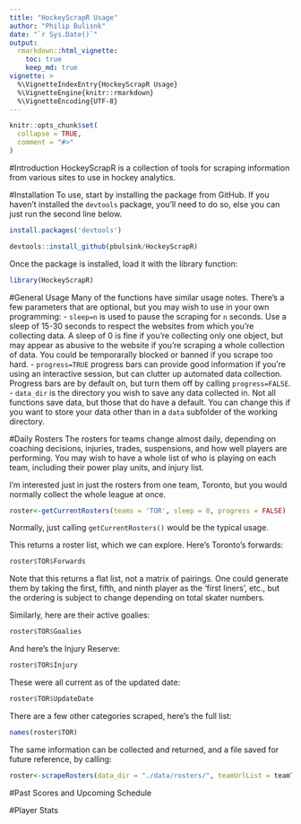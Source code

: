 ```yaml
---
title: "HockeyScrapR Usage"
author: "Philip Bulisnk"
date: "`r Sys.Date()`"
output:
  rmarkdown::html_vignette:
    toc: true
    keep_md: true
vignette: >
  %\VignetteIndexEntry{HockeyScrapR Usage}
  %\VignetteEngine{knitr::rmarkdown}
  %\VignetteEncoding{UTF-8}
---
```


```r
knitr::opts_chunk$set(
  collapse = TRUE,
  comment = "#>"
)
```


#Introduction
HockeyScrapR is a collection of tools for scraping information from various sites to use in hockey analytics. 

#Installation
To use, start by installing the package from GitHub. If you haven't installed the `devtools` package, you'll need to do so, else you can just run the second line below.
```r
install.packages('devtools')

devtools::install_github(pbulsink/HockeyScrapR)
```

Once the package is installed, load it with the library function:
```r
library(HockeyScrapR)
```

#General Usage
Many of the functions have similar usage notes. There's a few parameters that are optional, but you may wish to use in your own programming:
- `sleep=n` is used to pause the scraping for `n` seconds. Use a sleep of 15-30 seconds to respect the websites from which you're collecting data. A sleep of 0 is fine if you're collecting only one object, but may appear as abusive to the website if you're scraping a whole collection of data. You could be temporarally blocked or banned if you scrape too hard.
- `progress=TRUE` progress bars can provide good information if you're using an interactive session, but can clutter up automated data collection. Progress bars are by default on, but turn them off by calling `progress=FALSE`. 
- `data_dir` is the directory you wish to save any data collected in. Not all functions save data, but those that do have a default. You can change this if you want to store your data other than in a `data` subfolder of the working directory. 

#Daily Rosters
The rosters for teams change almost daily, depending on coaching decisions, injuries, trades, suspensions, and how well players are performing. You may wish to have a whole list of who is playing on each team, including their power play units, and injury list.

I'm interested just in just the rosters from one team, Toronto, but you would normally collect the whole league at once. 
```r
roster<-getCurrentRosters(teams = 'TOR', sleep = 0, progress = FALSE)
```

Normally, just calling `getCurrentRosters()` would be the typical usage. 

This returns a roster list, which we can explore. Here's Toronto's forwards:
```r
roster$TOR$Forwards
```
Note that this returns a flat list, not a matrix of pairings. One could generate them by taking the first, fifth, and ninth player as the 'first liners', etc., but the ordering is subject to change depending on total skater numbers. 

Similarly, here are their active goalies:
```r
roster$TOR$Goalies
```

And here's the Injury Reserve:
```r
roster$TOR$Injury
```

These were all current as of the updated date:
```r
roster$TOR$UpdateDate
```

There are a few other categories scraped, here's the full list:
```r
names(roster$TOR)
```

The same information can be collected and returned, and a file saved for future reference, by calling:
```r
roster<-scrapeRosters(data_dir = "./data/rosters/", teamUrlList = teamTOR, sleep = 0, progress = FALSE)
```

#Past Scores and Upcoming Schedule

#Player Stats

